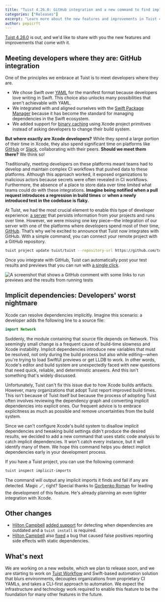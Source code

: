 ```yaml
---
title: "Tuist 4.26.0: GitHub integration and a new command to find implicit dependencies"
categories: ["Releases"]
excerpt: "Learn more about the new features and improvements in Tuist 4.26.0."
author: pepicrft
---
```


[Tuist 4.26.0](https://github.com/tuist/tuist/releases/tag/4.26.0) is out, and we'd like to share with you the new features and improvements that come with it.

## Meeting developers where they are: GitHub integration

One of the principles we embrace at Tuist is to meet developers where they are.

- We chose Swift over [YAML](https://yaml.org/) for the manifest format because developers love writing in Swift. This choice also unlocks many possibilities that aren't achievable with YAML.
- We integrated with and aligned ourselves with the [Swift Package Manager](https://www.swift.org/documentation/package-manager/) because it has become the standard for managing dependencies in the Swift ecosystem.
- We added support for [binary caching](https://docs.tuist.io/guides/develop/build/cache) using Xcode project primitives instead of asking developers to change their build system.

**But where exactly are Xcode developers?** While they spend a large portion of their time in Xcode, they also spend significant time on platforms like [GitHub](https://github.com) or [Slack](https://slack.com), collaborating with their peers. **Should we meet them there?** We think so!

Traditionally, meeting developers on these platforms meant teams had to develop and maintain complex CI workflows that pushed data to these platforms. Although this approach worked, it exposed organizations to malicious actors because secrets were often revealed in CI workflows. Furthermore, the absence of a place to store data over time limited what teams could do with these integrations. **Imagine being notified when a pull request introduces a regression in build times** or **when a newly introduced test in the codebase is flaky.**

At Tuist, we had the most crucial element to enable this type of developer experience: [a server](https://docs.tuist.io/server/introduction/why-a-server) that persists information from your projects and runs over time. However, we were missing one key piece—the integration of our server with one of the platforms where developers spend most of their time, [GitHub](https://github.com). That’s why we’re excited to announce that Tuist now integrates with GitHub. With a simple command, you can connect your remote project with a GitHub repository.

```bash
tuist project update tuist/tuist --repository-url https://github.com/tuist/tuist
```

Once you integrate with GitHub, Tuist can automatically post your test results and previews that you can run with [a single click](/blog/2024/08/28/tuist-macos-app).

![A screenshot that shows a GitHub comment with some links to run previews and the results from running tests](./github-app-comment.png)

## Implicit dependencies: Developers' worst nightmare

Xcode can resolve dependencies implicitly. Imagine this scenario: a developer adds the following line to a source file:

```swift
import Network
```

Suddenly, the module containing that source file depends on Network. This seemingly small change is a frequent cause of build-time slowness and Xcode instability. Implicit dependencies introduce new variables that must be resolved, not only during the build process but also while editing—when you're trying to load SwiftUI previews or get LLDB to work. In other words, Xcode's editor and build system are unexpectedly faced with new questions that need quick, reliable, and deterministic answers. And this isn't something that's widely discussed.

Unfortunately, Tuist can't fix this issue due to how Xcode builds artifacts. However, many organizations that adopt Tuist report improved build times. This isn't because of Tuist itself but because the process of adopting Tuist often involves reviewing the dependency graph and converting implicit dependencies into explicit ones. Our frequent advice is to embrace explicitness as much as possible and remove uncertainties from the build system.

Since we can't configure Xcode's build system to disallow implicit dependencies and tweaking build settings didn't produce the desired results, we decided to add a new command that uses static code analysis to catch implicit dependencies. It won't catch every instance, but it will identify many of them. We hope this command helps you detect implicit dependencies early in your development process.

If you have a Tuist project, you can use the following command:

```bash
tuist inspect implicit-imports
```

The command will output any implicit imports it finds and fail if any are detected. Magic 🪄, right? Special thanks to [Gorbenko Roman](https://github.com/rofle100lvl) for leading the development of this feature. He's already planning an even tighter integration with Xcode.

## Other changes

- [Hilton Campbell](https://github.com/hiltonc) [added support](https://github.com/tuist/tuist/pull/6663) for detecting when dependencies are outdated and a `tuist install` is required.
- [Hilton Campbell](https://github.com/hiltonc) also [fixed](https://github.com/tuist/tuist/pull/6675) a bug that caused false positives reporting side effects with static dependencies.

## What's next

We are working on a new website, which we plan to release soon, and we are starting to work on [Tuist Workflow](https://docs.tuist.io/guides/develop/automate/workflows) and Swift-based automation solution that blurs environments, decouples organizations from proprietary CI YAMLs, and takes a CLI-first approach to automation. We expect the infrastructure and technology work required to enable this feature to be the foundation for many other features in the future.